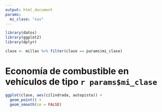 ```yaml
---
output: html_document
params:
  mi_clase: "suv"
---
```


```r
library(datos)
library(ggplot2)
library(dplyr)

clase <- millas %>% filter(clase == params$mi_clase)
```

# Economía de combustible en vehículos de tipo `r params$mi_clase`

```r
ggplot(clase, aes(cilindrada, autopista)) +
  geom_point() +
  geom_smooth(se = FALSE)
```
